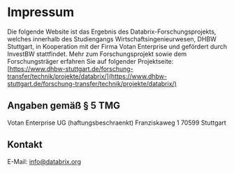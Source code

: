 # Impressum

Die folgende Website ist das Ergebnis des Databrix-Forschungsprojekts, welches innerhalb des Studiengangs Wirtschaftsingenieurwesen, DHBW Stuttgart, in Kooperation mit der Firma Votan Enterprise und gefördert durch InvestBW stattfindet. Mehr zum Forschungsprojekt sowie dem Forschungsträger erfahren Sie auf folgender Projektseite: [https://www.dhbw-stuttgart.de/forschung-transfer/technik/projekte/databrix/](https://www.dhbw-stuttgart.de/forschung-transfer/technik/projekte/databrix/)

## Angaben gemäß § 5 TMG

Votan Enterprise UG (haftungsbeschraenkt)
Franziskaweg 1
70599 Stuttgart

## Kontakt

E-Mail: info@databrix.org
